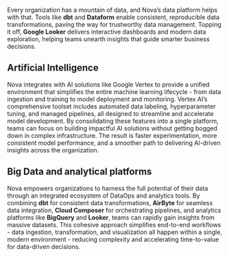 Every organization has a mountain of data, and Nova’s data platform
helps with that. Tools like **dbt** and **Dataform** enable consistent,
reproducible data transformations, paving the way for trustworthy data
management. Topping it off, **Google Looker** delivers interactive
dashboards and modern data exploration, helping teams unearth insights
that guide smarter business decisions.

## Artificial Intelligence

Nova integrates with AI solutions like Google Vertex to provide a
unified environment that simplifies the entire machine learning
lifecycle - from data ingestion and training to model deployment and
monitoring. Vertex AI’s comprehensive toolset includes automated data
labeling, hyperparameter tuning, and managed pipelines, all designed to
streamline and accelerate model development. By consolidating these
features into a single platform, teams can focus on building impactful
AI solutions without getting bogged down in complex infrastructure. The
result is faster experimentation, more consistent model performance, and
a smoother path to delivering AI-driven insights across the
organization.

## Big Data and analytical platforms

Nova empowers organizations to harness the full potential of their data
through an integrated ecosystem of DataOps and analytics tools. By
combining **dbt** for consistent data transformations, **AirByte** for
seamless data integration, **Cloud Composer** for orchestrating
pipelines, and analytics platforms like **BigQuery** and **Looker**,
teams can rapidly gain insights from massive datasets. This cohesive
approach simplifies end-to-end workflows - data ingestion,
transformation, and visualization all happen within a single, modern
environment - reducing complexity and accelerating time-to-value for
data-driven decisions.
